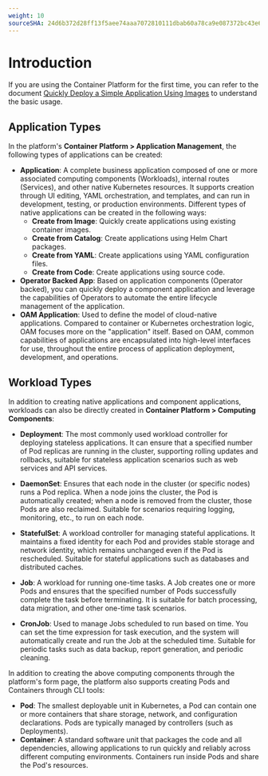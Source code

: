```yaml
---
weight: 10
sourceSHA: 24d6b372d28ff13f5aee74aaa7072810111dbab60a78ca9e087372bc43e65932
---
```


# Introduction
If you are using the Container Platform for the first time, you can refer to the document [Quickly Deploy a Simple Application Using Images](./quick_start/quick_start_app.mdx) to understand the basic usage.

## Application Types

In the platform's **Container Platform > Application Management**, the following types of applications can be created:

- **Application**: A complete business application composed of one or more associated computing components (Workloads), internal routes (Services), and other native Kubernetes resources. It supports creation through UI editing, YAML orchestration, and templates, and can run in development, testing, or production environments. Different types of native applications can be created in the following ways:
  - **Create from Image**: Quickly create applications using existing container images.
  - **Create from Catalog**: Create applications using Helm Chart packages.
  - **Create from YAML**: Create applications using YAML configuration files.
  - **Create from Code**: Create applications using source code.
- **Operator Backed App**: Based on application components (Operator backed), you can quickly deploy a component application and leverage the capabilities of Operators to automate the entire lifecycle management of the application.
- **OAM Application**: Used to define the model of cloud-native applications. Compared to container or Kubernetes orchestration logic, OAM focuses more on the "application" itself. Based on OAM, common capabilities of applications are encapsulated into high-level interfaces for use, throughout the entire process of application deployment, development, and operations.

## Workload Types

In addition to creating native applications and component applications, workloads can also be directly created in **Container Platform > Computing Components**:

- **Deployment**: The most commonly used workload controller for deploying stateless applications. It can ensure that a specified number of Pod replicas are running in the cluster, supporting rolling updates and rollbacks, suitable for stateless application scenarios such as web services and API services.

- **DaemonSet**: Ensures that each node in the cluster (or specific nodes) runs a Pod replica. When a node joins the cluster, the Pod is automatically created; when a node is removed from the cluster, those Pods are also reclaimed. Suitable for scenarios requiring logging, monitoring, etc., to run on each node.

- **StatefulSet**: A workload controller for managing stateful applications. It maintains a fixed identity for each Pod and provides stable storage and network identity, which remains unchanged even if the Pod is rescheduled. Suitable for stateful applications such as databases and distributed caches.

- **Job**: A workload for running one-time tasks. A Job creates one or more Pods and ensures that the specified number of Pods successfully complete the task before terminating. It is suitable for batch processing, data migration, and other one-time task scenarios.

- **CronJob**: Used to manage Jobs scheduled to run based on time. You can set the time expression for task execution, and the system will automatically create and run the Job at the scheduled time. Suitable for periodic tasks such as data backup, report generation, and periodic cleaning.

In addition to creating the above computing components through the platform's form page, the platform also supports creating Pods and Containers through CLI tools:

- **Pod**: The smallest deployable unit in Kubernetes, a Pod can contain one or more containers that share storage, network, and configuration declarations. Pods are typically managed by controllers (such as Deployments).
- **Container**: A standard software unit that packages the code and all dependencies, allowing applications to run quickly and reliably across different computing environments. Containers run inside Pods and share the Pod's resources.
